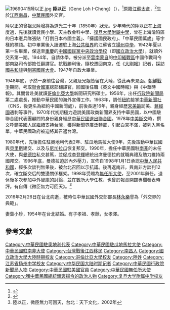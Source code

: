 [[File:19690415陸以正.jpg|thumb]]
'''陸以正'''（Gene Loh I-Cheng）（{{bd|1924年|2月5日|2016年|2月26日}}），<ref name=self>{{cite web|title=微臣無力可回天：陸以正的外交生涯
|publisher=天下文化|url=|accessdate=2016-02-27|date=2002}}</ref>原籍[[江蘇省|江蘇]][[太倉縣|太倉]]，<ref name=bio>{{cite web|author=中華民國當代名人錄編輯委員會|title=中華民國當代名人錄 |publisher=台灣中華書局|url=||accessdate=2016-02-27|date=1978}}</ref>生於[[江西省|江西]][[南昌市|南昌]]，[[中華民國|中華民國]]外交官。

陸以正的曾祖父[[陸增祥|陸增祥]]為道光三十年（1850年）[[狀元|狀元]]。少年時代的陸以正在[[上海|上海]]度過，先後就讀覺民小學、天主教金科中學、[[復旦大學附屬中學|復旦大學附屬中學]]，曾在上海淪陷區的日本憲兵隊張貼「打倒日本帝國主義」、「擁護國民政府」、「中華民國萬歲」等字樣的標語。初中畢業後入讀遷駐上海[[公共租界|公共租界]]的江蘇省立[[揚州中學|揚州中學]]，1942年夏以第一名畢業，保送至[[重慶|重慶]]的[[中國國民黨中央政治學校|中國國民黨中央政治學校]]（即[[國立政治大學|國立政治大學]]），就讀外交系第一期。1944年，自請休學，被分派至[[雲南|雲南]][[蒙自|蒙自]]的[[中印緬戰區|中印緬戰區]]中國作戰司令部南路司令部擔任翻譯官。抗戰勝利後，隨校遷回南京，任《[[大剛報|大剛報]]》記者，採訪[[國共和談|國共和談]]與[[制憲國民大會|制憲國民大會]]。1947年自政大畢業。

1948年底，孑然一身前往台灣，父親及兄姐皆留在大陸，從此再未見面。[[朝鮮戰爭|朝鮮戰爭]]期間，考取[[聯合國軍|聯合國軍]]總部翻譯官，回國後任職《英文中國時報》與《中華時報》。其間曾赴美就讀[[哥倫比亞大學|哥倫比亞大學]]新聞研究所碩士。1956年，出任[[行政院新聞局|行政院新聞局]]第二處處長，推動中華民國的海外宣傳工作。1963年，調任[[紐約|紐約]]接掌[[中華新聞社|中華新聞社]]（CNS，後更名為紐約中國新聞處），前後長達16年，親身經歷[[宋美齡|宋美齡]]訪美、[[蔣經國|蔣經國]]遇刺等事件。1970年代初期極力遊說美國政商新聞界支持中華民國，以中國駐聯合國代表團顧問的身份親身經歷[[聯合國大會第2758號決議|中華民國退出聯合國]]。1978年[[中美斷交|中美斷交]]時，撰文呼籲美國人民繼續支持台灣，獲得新聞界廣泛轉載，引起白宮不滿，被列入黑名單，中華民國政府被迫將其召返台灣。

1980年代，先後擔任駐奧地利代表2年、駐瓜地馬拉大使9年，先後策動中華民國與[[貝里斯|貝里斯]]建交、以及与[[尼加拉瓜|尼加拉瓜]]恢复邦交。1990年，擔任中華民國駐[[南非|南非]]的末任大使，與[[曼德拉|曼德拉]]私交甚篤，並促成[[李登輝|李登輝]]總統出席曼德拉的就職典禮及勉力維持兩國邦交。1996年底，曼德拉迫於內外壓力，宣佈自1998年1月1日承認[[中華人民共和國|中華人民共和國]]，經多次談判無果後，被台北召回以示抗議。後再返南非，與南非方談判12次，確立斷交后的雙邊關係框架。1998年受聘為[[無任所大使|無任所大使]]，至2001年辭任。退休後多次參加中外智庫的討論，並在數所大學任教，也曾於報章開闢專欄發表時評。有自傳《微臣無力可回天》。<ref>陸以正，微臣無力可回天，台北：天下文化，2002年</ref>

2016年2月26日在台北病逝，被時任中華民國外交部部長[[林永樂|林永樂]]譽為「外交界的典範」。

妻葉小珍，1954年在台北結婚。有子孝祖、孝餘，女孝澤。

== 參考文獻 ==
{{Reflist|30em}}

{{DEFAULTSORT:Loh, Gene I-Cheng}}
[[Category:中華民國駐奧地利代表|Category:中華民國駐奧地利代表]]
[[Category:中華民國駐瓜地馬拉大使|Category:中華民國駐瓜地馬拉大使]]
[[Category:中華民國駐南非大使|Category:中華民國駐南非大使]]
[[Category:台灣戰後江西移民|Category:台灣戰後江西移民]]
[[Category:南昌人|Category:南昌人]]
[[Category:國立政治大學大陸時期校友|Category:國立政治大學大陸時期校友]]
[[Category:哥倫比亞大學校友|Category:哥倫比亞大學校友]]
[[Category:陸姓|Category:陸姓]]
[[Category:江苏省扬州中学校友|Category:江苏省扬州中学校友]]
[[Category:中华民国大陆时期记者|Category:中华民国大陆时期记者]]
[[Category:中華民國行政院新聞局人物|Category:中華民國行政院新聞局人物]]
[[Category:中華民國駐美國官員|Category:中華民國駐美國官員]]
[[Category:中華民國無任所大使|Category:中華民國無任所大使]]
[[Category:獲中華民國總統頒褒揚令的政治人物|Category:獲中華民國總統頒褒揚令的政治人物]]
[[Category:复旦大学附属中学校友|Category:复旦大学附属中学校友]]